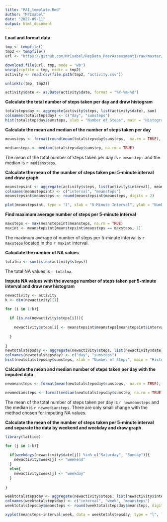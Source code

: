 ```yaml
---
title: "PA1_template.Rmd"
author: "MrIsabel"
date: "2022-09-11"
output: html_document
---
```


**Load and format data**

```r
tmp <- tempfile()
tmp2 <- tempfile()
url <- "https://github.com/MrIsabel/RepData_PeerAssessment1/raw/master/activity.zip"

download.file(url, tmp, mode = "wb")
unzip(zipfile = tmp, exdir = tmp2)
activity <- read.csv(file.path(tmp2, "activity.csv"))

unlink(c(tmp, tmp2))

activity$date <- as.Date(activity$date, format = "%Y-%m-%d")
```

**Calculate the total number of steps taken per day and draw histogram**

```r
totalstepsday <- aggregate(activity$steps, list(activity$date), sum)
colnames(totalstepsday) <- c("day", "sumsteps")
hist(totalstepsday$sumsteps, xlab = "Number of Steps", main = "Histogram of Total Number Steps Taken per Day")
```

**Calculate the mean and median of the number of steps taken per day**

```r
meansteps <- format(round(mean(totalstepsday$sumsteps,  na.rm = TRUE), digits = 2), scientific = FALSE)

mediansteps <- median(totalstepsday$sumstep, na.rm = TRUE)
```

The mean of the total number of steps taken per day is `r meansteps` and the median is `r mediansteps`.

**Calculate the mean of the number of steps taken per 5-minute interval and draw graph**

```r
meanstepsint <- aggregate(activity$steps, list(activity$interval), mean, na.rm = TRUE)
colnames(meanstepsint) <- c("interval", "meansteps")
meanstepsint$meansteps <- round(meanstepsint$meansteps, digits = 2)

plot(meanstepsint, type = "l", xlab = "5-Minute Interval", ylab = "Number of Steps", main = "Mean of the Number of Steps Taken per 5-Minute Interval")
```

**Find maximum average number of steps per 5-minute interval**

```r
maxsteps <- max(meanstepsint$meansteps, na.rm = TRUE)
maxint <- meanstepsint[meanstepsint$meansteps == maxsteps, 1]
```

The maximum average of number of steps per 5-minute interval is `r maxsteps` located in the `r maxint` interval.

**Calculate the number of NA values**

```r
totalna <- sum(is.na(activity$steps))
```

The total NA values is `r totalna`.

**Impute NA values with the average number of steps taken per 5-minute interval and draw new histogram**

```r
newactivity <- activity
k <- dim(newactivity)[1]

for (i in 1:k){
  
  if (is.na(newactivity$steps[i])){
    
    newactivity$steps[i] <- meanstepsint$meansteps[meanstepsint$interval == newactivity$interval[i]]
  
  }
  
}
newtotalstepsday <- aggregate(newactivity$steps, list(newactivity$date), sum)
colnames(newtotalstepsday) <- c("day", "sumsteps")
hist(newtotalstepsday$sumsteps, xlab = "Number of Steps", main = "Histogram of Total Number Steps Taken per Day")
```

**Calculate the mean and median number of steps taken per day with the imputed data**

```r
newmeansteps <- format(mean(newtotalstepsday$sumsteps,  na.rm = TRUE), scientific = FALSE)

newmediansteps <- format(median(newtotalstepsday$sumstep, na.rm = TRUE), scientific = FALSE)
```

The mean of the total number of steps taken per day is `r newmeansteps` and the median is `r newmediansteps`. There are only small change with the method chosen for imputing NA values.

**Calculate the mean of the number of steps taken per 5-minute interval and separate the data by weekend and weekday and draw graph**

```r
library(lattice)

for (j in 1:k){
  
  if(weekdays(newactivity$date[j]) %in% c("Saturday", "Sunday")){
    newactivity$week[j] <- "weekend"
  } 
  else{
    newactivity$week[j] <- "weekday"
  }
  
}

weektotalstepsday <- aggregate(newactivity$steps, list(newactivity$interval, newactivity$week), mean)
colnames(weektotalstepsday) <- c("interval", "week", "meansteps")
weektotalstepsday$meansteps <- round(weektotalstepsday$meansteps, digits = 2)

xyplot(meansteps~interval|week, data = weektotalstepsday, type = "l", layout = c(1,2), ylim = c(0,250), ylab = "Number of Steps", xlab = "5-Minute Interval", main = "Mean of the Number of Steps Taken per 5-Minute Interval divided by weekend and weekday")
```